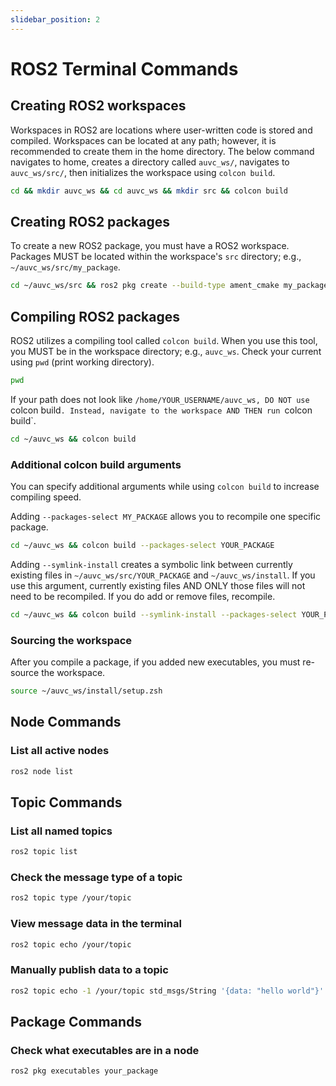 ```yaml
---
slidebar_position: 2
---
```


# ROS2 Terminal Commands

## Creating ROS2 workspaces

Workspaces in ROS2 are locations where user-written code is stored and compiled. Workspaces can be located at any path; however, it is recommended to create them in the home directory. The below command navigates to home, creates a directory called `auvc_ws/`, navigates to `auvc_ws/src/`, then initializes the workspace using `colcon build`.

```zsh
cd && mkdir auvc_ws && cd auvc_ws && mkdir src && colcon build
```

## Creating ROS2 packages

To create a new ROS2 package, you must have a ROS2 workspace. Packages MUST be located within the workspace's `src` directory; e.g., `~/auvc_ws/src/my_package`.

```zsh
cd ~/auvc_ws/src && ros2 pkg create --build-type ament_cmake my_package_name
```

## Compiling ROS2 packages

ROS2 utilizes a compiling tool called `colcon build`. When you use this tool, you MUST be in the workspace directory; e.g., `auvc_ws`. Check your current using `pwd` (print working directory).

```zsh
pwd
```

If your path does not look like `/home/YOUR_USERNAME/auvc_ws, DO NOT use `colcon build`. Instead, navigate to the workspace AND THEN run `colcon build`.

```zsh
cd ~/auvc_ws && colcon build
```

### Additional colcon build arguments

You can specify additional arguments while using `colcon build` to increase compiling speed. 

Adding `--packages-select MY_PACKAGE` allows you to recompile one specific package. 

```zsh
cd ~/auvc_ws && colcon build --packages-select YOUR_PACKAGE
```

Adding `--symlink-install` creates a symbolic link between currently existing files in `~/auvc_ws/src/YOUR_PACKAGE` and `~/auvc_ws/install`. If you use this argument, currently existing files AND ONLY those files will not need to be recompiled. If you do add or remove files, recompile.

```zsh
cd ~/auvc_ws && colcon build --symlink-install --packages-select YOUR_PACKAGE
```

### Sourcing the workspace

After you compile a package, if you added new executables, you must re-source the workspace.

```zsh
source ~/auvc_ws/install/setup.zsh
```

## Node Commands

### List all active nodes

```zsh
ros2 node list
```

## Topic Commands

### List all named topics

```zsh
ros2 topic list
```

### Check the message type of a topic

```zsh
ros2 topic type /your/topic
```

### View message data in the terminal

```zsh
ros2 topic echo /your/topic
```

### Manually publish data to a topic

```zsh
ros2 topic echo -1 /your/topic std_msgs/String '{data: "hello world"}'
```

## Package Commands

### Check what executables are in a node

```zsh
ros2 pkg executables your_package
```

